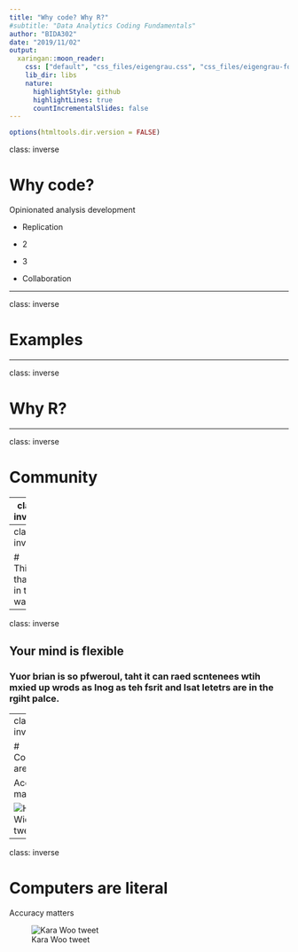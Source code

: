 ```yaml
---
title: "Why code? Why R?"
#subtitle: "Data Analytics Coding Fundamentals"
author: "BIDA302"
date: "2019/11/02"
output:
  xaringan::moon_reader:
    css: ["default", "css_files/eigengrau.css", "css_files/eigengrau-fonts.css"]    
    lib_dir: libs
    nature:
      highlightStyle: github
      highlightLines: true
      countIncrementalSlides: false
---
```



```r
options(htmltools.dir.version = FALSE)
```

class: inverse

# Why code?

Opinionated analysis development

* Replication

* 2

* 3
  
* Collaboration


---

class: inverse

# Examples





---

class: inverse

# Why R?


---

class: inverse

# Community



---
class: inverse


# Functionality



---
class: inverse


# Things that get in the way 

---

class: inverse


## Your mind is flexible

### Yuor brian is so pfweroul, taht it can raed scntenees wtih mxied up wrods as lnog as teh fsrit and lsat letetrs are in the rgiht palce.


---
class: inverse


# Computers are literal

Accuracy matters

![Hadley Wickham tweet](../img/Hadley_5minutes_2019-10-27.jpg)

---
class: inverse


# Computers are literal

Accuracy matters

![Kara Woo tweet](../img/Kara_5minutes_2019-10-27.jpg)


